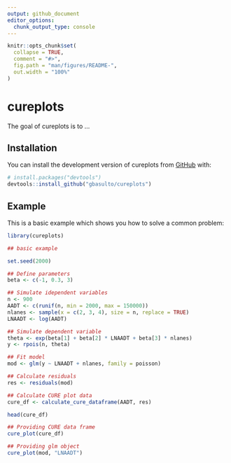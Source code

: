 ```yaml
---
output: github_document
editor_options: 
  chunk_output_type: console
---
```


<!-- README.md is generated from README.Rmd. Please edit that file -->

```r
knitr::opts_chunk$set(
  collapse = TRUE,
  comment = "#>",
  fig.path = "man/figures/README-",
  out.width = "100%"
)
```

# cureplots

<!-- badges: start -->
<!-- badges: end -->

The goal of cureplots is to ...

## Installation

You can install the development version of cureplots from [GitHub](https://github.com/) with:

``` r
# install.packages("devtools")
devtools::install_github("gbasulto/cureplots")
```

## Example

This is a basic example which shows you how to solve a common problem:

```r
library(cureplots)

## basic example

set.seed(2000)

## Define parameters
beta <- c(-1, 0.3, 3)

## Simulate idependent variables
n <- 900
AADT <- c(runif(n, min = 2000, max = 150000))
nlanes <- sample(x = c(2, 3, 4), size = n, replace = TRUE)
LNAADT <- log(AADT)

## Simulate dependent variable
theta <- exp(beta[1] + beta[2] * LNAADT + beta[3] * nlanes)
y <- rpois(n, theta)

## Fit model
mod <- glm(y ~ LNAADT + nlanes, family = poisson)

## Calculate residuals
res <- residuals(mod)

## Calculate CURE plot data
cure_df <- calculate_cure_dataframe(AADT, res)

head(cure_df)

## Providing CURE data frame
cure_plot(cure_df)

## Providing glm object
cure_plot(mod, "LNAADT")
```


<!-- 
To do list 
1. dd 
2. ccc 
-->

